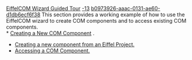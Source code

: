 [[Property:title|EiffelCOM Wizard Guided Tour]]
[[Property:weight|-13]]
[[Property:uuid|b0973926-aaac-0131-ae60-d1db6ecf6f38]]
This section provides a working example of how to use the EiffelCOM wizard to create COM components and to access existing COM components. <br/>
*  [[Creating a New COM Component|Creating a New COM Component]] . 
*  [[Creating a new component from an Eiffel project|Creating a new component from an Eiffel Project.]]  
*  [[Accessing a COM Component|Accessing a COM Component.]]  


{{Caution|EiffelCOM currently requires the use of the Microsoft C compiler (available with Visual Studio or the Microsoft Windows SDK). EiffelCOM will not work at this time with the MinGW C compiler.}}


{{seealso| '''See Also''' <br/>
[[EiffelCOM Wizard Introduction|Introduction]]  <br/>
[[EiffelCOM Wizard Reference|EiffelCOM wizard reference]]  }}






